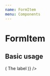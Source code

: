 ```yaml
---
name: FormItem
menu: Components
---
```




# FormItem

<PropsTable of={FormItem} />

## Basic usage

<Playground>
  <Form
    validationSchema={Yup.object().shape({
      textInput: Yup.string().required(),
    })}
    render={() => (
      <FormItem name="textInput">
        <FormItem.Label>The label</FormItem.Label>
        <FormItem.Input
          FormikComponent={FastField}
          component={TextInput}
          placeholder="Placeholder"
        />
        <FormItem.Error />
      </FormItem>
    )}
  />
</Playground>
